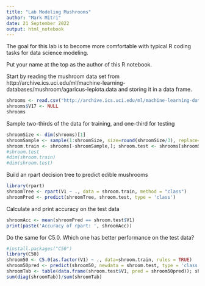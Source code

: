---
title: "Lab Modeling Mushrooms"
author: "Mark Mitri"
date: 21 September 2022
output: html_notebook
---


The goal for this lab is to become more comfortable with typical R coding tasks for data science modeling.

Put your name at the top as the author of this R notebook.

Start by reading the mushroom data set from http://archive.ics.uci.edu/ml/machine-learning-databases/mushroom/agaricus-lepiota.data and storing it in a data frame.
```{r}
shrooms <- read.csv("http://archive.ics.uci.edu/ml/machine-learning-databases/mushroom/agaricus-lepiota.data", sep = ",", header = FALSE)
shrooms$V17 <- NULL
shrooms
```

Sample two-thirds of the data for training, and one-third for testing

```{r}
shroomSize <- dim(shrooms)[1]
shroomSample <- sample(1:shroomSize, size=round(shroomSize/3), replace=FALSE, prob=rep(1/shroomSize, shroomSize))
shroom.train <- shrooms[-shroomSample,]; shroom.test <- shrooms[shroomSample,]
#shroom.test
#dim(shroom.train)
#dim(shroom.test)
```

Build an rpart decision tree to predict edible mushrooms
```{r}
library(rpart)
shroomTree <- rpart(V1 ~ ., data = shroom.train, method = "class")
shroomPred <- predict(shroomTree, shroom.test, type = 'class')
```

Calculate and print accuracy on the test data
```{r}
shroomAcc <- mean(shroomPred == shroom.test$V1)
print(paste('Accuracy of rpart: ', shroomAcc))
```

Do the same for C5.0.  Which one has better performance on the test data?
```{r}
#install.packages("C50")
library(C50)
shroom50 <- C5.0(as.factor(V1) ~ ., data=shroom.train, rules = TRUE)
shroom50pred <- predict(shroom50, newdata = shroom.test, type = 'class')
shroomTab <- table(data.frame(shroom.test$V1, pred = shroom50pred)); shroomTab
sum(diag(shroomTab))/sum(shroomTab)
```

